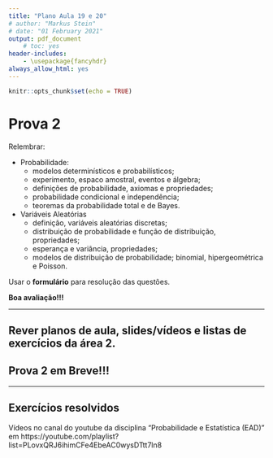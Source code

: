 ```yaml
---
title: "Plano Aula 19 e 20"
# author: "Markus Stein"
# date: "01 February 2021"
output: pdf_document
    # toc: yes
header-includes:
    - \usepackage{fancyhdr}
always_allow_html: yes
---
```

\addtolength{\headheight}{1.0cm}
\pagestyle{fancyplain} 
\lhead{\includegraphics[height=1.5cm]{logoIME.png}}
\rhead{\includegraphics[height=1.5cm]{image_geral1.jpg}}
\chead{UNIVERSIDADE FEDERAL DO RIO GRANDE DO SUL \\
INSTITUTO DE MATEMÁTICA E ESTATÍSTICA \\
DEPARTAMENTO DE ESTATÍSTICA \\
\vspace{0.3cm}
MAT02214 - Estatística Geral 1 - 2024/1
}
\renewcommand{\headrulewidth}{0pt} 


```r
knitr::opts_chunk$set(echo = TRUE)
```

# Prova 2

Relembrar:

* Probabilidade:
    + modelos determinísticos e probabilísticos;
    + experimento, espaco amostral, eventos e álgebra;
    + definições de probabilidade, axiomas e propriedades;
    + probabilidade condicional e independência;
    + teoremas da probabilidade total e de Bayes.
    
* Variáveis Aleatórias
    + definição, variáveis aleatórias discretas;
    + distribuição de probabilidade e função de distribuição, propriedades;
    + esperança e variância, propriedades;
    + modelos de distribuição de probabilidade; binomial, hipergeométrica e Poisson.

\vspace{0.5cm}

Usar o **formulário** para resolução das questões.

\vspace{0.5cm}

**Boa avaliação!!!**

<!-- \vspace{0.5cm} -->

***
## Rever planos de aula, slides/vídeos e listas de exercícios da área 2.
<!-- ## Fazer o simulado para a prova 2 - VALE PONTO EXTRA!!! -->
## Prova 2 em Breve!!!
***  

\vspace{1.0cm}

## Exercícios resolvidos
Vídeos no canal do youtube da disciplina "Probabilidade e Estatística (EAD)" em https://youtube.com/playlist?list=PLovxQRJ6ihimCFe4EbeAC0wysDTtt7ln8 